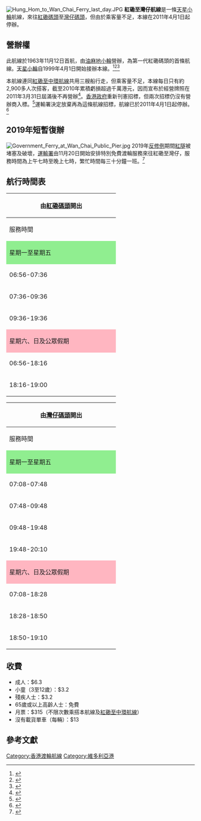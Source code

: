 [[File:Hung_Hom_to_Wan_Chai_Ferry_last_day.JPG|thumb]]
'''紅磡至灣仔航線'''是一條[[天星小輪|天星小輪]]航線，來往[[紅磡碼頭|紅磡碼頭]]至[[灣仔碼頭|灣仔碼頭]]，但由於乘客量不足，本線在2011年4月1日起停辦。

== 營辦權 ==
此航線於1963年11月12日首航，由[[油麻地小輪|油麻地小輪]]營辦，為第一代紅磡碼頭的首條航線。[[天星小輪|天星小輪]]自1999年4月1日開始接辦本線。<ref>{{Cite web |url=http://www.legco.gov.hk/yr10-11/chinese/panels/tp/papers/tp0225cb1-1288-6-c.pdf |title=立法會CB (1)1288/10-11(06)號文件：立法會交通事務委員會「紅磡－中環」及「紅磡－灣仔」渡輪服務 |accessdate=2018-08-28 |date=2011年2月 |publisher=立法會交通事務委員會}}</ref><ref>{{Cite news |url=http://www.info.gov.hk/gia/general/201111/09/P201111090291.htm |title=立法會六題︰紅磡渡輪服務 |date=2011-11-09 |work=''香港政府新聞公報''}}</ref><ref>{{Cite news |url=http://hk.epochtimes.com/news/2011-04-01/%E5%B8%82%E6%B0%91%E6%83%9C%E5%88%A5%E7%B4%85%E7%A3%A1%E8%87%B3%E4%B8%AD%E7%92%B0%E7%81%A3%E4%BB%94%E6%B8%A1%E8%BC%AA-66712145 |title=市民惜別紅磡至中環灣仔渡輪 |date=2011-04-01 |work=''[[大紀元時報|大紀元時報]]''}}</ref>

本航線連同[[紅磡至中環航線|紅磡至中環航線]]共用三艘船行走，但乘客量不足，本線每日只有約2,900多人次搭客，截至2010年累積虧損超過千萬港元，因而宣布於經營牌照在2011年3月31日屆滿後不再營辦<ref>{{cite news |language=zh-hk |url=http://the-sun.on.cc/cnt/news/20100910/00407_020.html |title=天星小輪撤出紅磡航線 |publisher=[[太陽報_(香港)|''the-sun.on.cc'']] |date=2010-09-10 |accessdate=2010-12-13}}</ref>。[[香港政府|香港政府]]重新刊憲招標，但兩次招標仍沒有營辦商入標。<ref>{{cite news |language=zh-hk |url=http://hk.news.yahoo.com/article/101008/18/km40.html |title=紅磡來往中環及灣仔渡輪航線無公司競投 |publisher=''hk.news.yahoo.com'' |date=2010-10-18 |accessdate=2010-12-13}}</ref>運輸署決定放棄再為這條航線招標，航線已於2011年4月1日起停辦。<ref>{{Cite news |url=http://www.info.gov.hk/gia/general/201103/28/P201103280191.htm |title=「紅磡至中環」線及「紅磡至灣仔」線渡輪航線四月一日起停止服務 |date=2011-03-28 |work=''香港政府新聞公報'' |accessdate=2018-08-27}}</ref>

==2019年短暫復辦==
[[File:Government_Ferry_at_Wan_Chai_Public_Pier.jpg|thumb]]
2019年[[反修例運動|反修例]]期間[[海底隧道_(香港)|紅隧]]被堵塞及破壞，[[運輸署|運輸署]]由11月20日開始安排特別免費渡輪服務來往紅磡至灣仔，服務時間為上午七時至晚上七時，繁忙時間每三十分鐘一班。<ref>{{Cite news |url=https://www.info.gov.hk/gia/general/201911/19/P2019111900678.htm |title=政府安排免費渡輪服務來往紅磡／九龍城至灣仔 |date=2019-11-19 |work=''香港政府新聞公報'' |accessdate=2019-11-19}}</ref>

== 航行時間表 ==
{{col-begin}}
{{col-2}}
{| class="wikitable" style="text-align:center; width:320px; font-size:13px;"
! colspan="2" style="font-size:110%; font-size:16px"|由[[紅磡碼頭|紅磡碼頭]]開出
|-
!style="font-size:100%; width:60%;"|服務時間
!style="font-size:100%; width:40%;"|班次 (分鐘)
|-
!colspan="2" style="background:lightgreen;"|星期一至星期五
|-
|06:56-07:36||20
|-
|07:36-09:36||15
|-
|09:36-19:36||20
|-
!colspan="2" style="background:lightpink;"|星期六、日及公眾假期
|-
|06:56-18:16||20
|-
|18:16-19:00||22
|}
{{col-2}}
{| class="wikitable" style="text-align:center; width:320px; font-size:13px;"
! colspan="2" style="font-size:110%; font-size:16px"|由[[灣仔碼頭|灣仔碼頭]]開出
|-
!style="font-size:100%; width:60%;"|服務時間
!style="font-size:100%; width:40%;"|班次 (分鐘)
|-
!colspan="2" style="background:lightgreen;"|星期一至星期五
|-
|07:08-07:48||20
|-
|07:48-09:48||15
|-
|09:48-19:48||20
|-
|19:48-20:10||22
|-
!colspan="2" style="background:lightpink;"|星期六、日及公眾假期
|-
|07:08-18:28||20
|-
|18:28-18:50||22
|-
|18:50-19:10||20
|}
{{col-end}}

== 收費 ==
*成人：$6.3
*小童（3至12歲）：$3.2
*殘疾人士：$3.2
*65歲或以上高齡人士：免費
*月票：$315（不限次數乘搭本航線及[[紅磡至中環航線|紅磡至中環航線]]）
*沒有載貨單車（每輛）：$13

== 參考文獻 ==
{{reflist|2}}

{{天星小輪}}

[[Category:香港渡輪航線|Category:香港渡輪航線]]
[[Category:維多利亞港|Category:維多利亞港]]